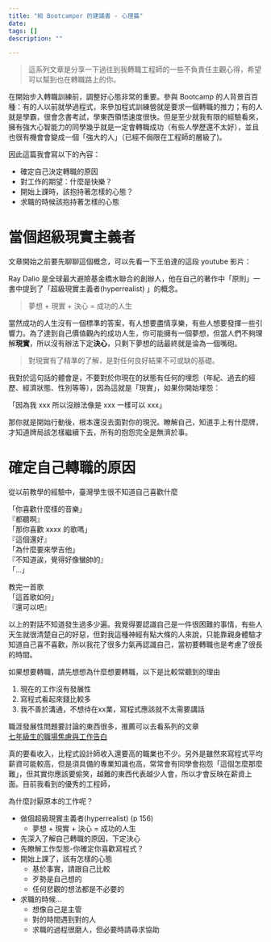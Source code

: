 ```yaml
---
title: "給 Bootcamper 的建議書 - 心理篇"
date: 
tags: []
description: ""

---
```


> 這系列文章是分享一下過往到我轉職工程師的一些不負責任主觀心得，希望可以幫到也在轉職路上的你。

在開始步入轉職訓練前，調整好心態非常的重要。參與 Bootcamp 的人背景百百種：有的人以前就學過程式，來參加程式訓練營就是要求一個轉職的推力；有的人就是學霸，很會念書考試，學東西領悟速度很快。但是至少就我有限的經驗看來，擁有強大心智能力的同學幾乎就是一定會轉職成功（有些人學歷還不太好），並且也很有機會會變成一個「強大的人」（已經不侷限在工程師的層級了)。

因此這篇我會寫以下的內容：

*   確定自己決定轉職的原因
*   對工作的期望：什麼是快樂？
*   開始上課時，該抱持著怎樣的心態？
*   求職的時候該抱持著怎樣的心態

# 當個超級現實主義者

文章開始之前要先聊聊這個概念，可以先看一下王伯達的這段 youtube 影片：

Ray Dalio 是全球最大避險基金橋水聯合的創辦人，他在自己的著作中「原則」一書中提到了「超級現實主義者(hyperrealist) 」的概念。

> 夢想 + 現實 + 決心 = 成功的人生

當然成功的人生沒有一個標準的答案，有人想要盡情享樂，有些人想要發揮一些引響力。為了達到自己價值觀內的成功人生，你可能擁有一個夢想，但當人們不夠理解**現實**，所以沒有辦法下定**決心**，只剩下夢想的話最終就是淪為一個嘴砲。

> 對現實有了精準的了解，是對任何良好結果不可或缺的基礎。

我對於這句話的體會是，不要對於你現在的狀態有任何的埋怨（年紀、過去的經歷、經濟狀態、性別等等），因為這就是「現實」，如果你開始埋怨：

「因為我 xxx 所以沒辦法像是 xxx 一樣可以 xxx」

那你就是開始行動後，根本還沒去面對你的現況。瞭解自己，知道手上有什麼牌，才知道牌局該怎樣繼續下去，所有的抱怨完全是無濟於事。

# 確定自己轉職的原因

從以前教學的經驗中，臺灣學生很不知道自己喜歡什麼

「你喜歡什麼樣的音樂」  
『都聽啊』  
「那你喜歡 xxxx 的歌嗎」  
『這個還好』  
「為什麼要來學吉他」  
『不知道誒，覺得好像蠻帥的』  
「...」

教完一首歌  
「這首歌如何」  
『還可以吧』

以上的對話不知道發生過多少遍。我覺得要認識自己是一件很困難的事情，有些人天生就很清楚自己的好惡，但對我這種神經有點大條的人來說，只能靠親身體驗才知道自己喜不喜歡，所以我花了很多力氣再認識自己，當初要轉職也是考慮了很長的時間。

如果想要轉職，請先想想為什麼想要轉職，以下是比較常聽到的理由

1.  現在的工作沒有發展性
2.  寫程式看起來錢比較多
3.  我不善於溝通，不想待在xx業，寫程式應該就不太需要講話

職涯發展性問題要討論的東西很多，推薦可以去看系列的文章  
[七年級生的職場焦慮與工作告白](https://medium.com/@yengttt/%E4%B8%83%E5%B9%B4%E7%B4%9A%E7%94%9F%E7%9A%84%E8%81%B7%E5%A0%B4%E7%84%A6%E6%85%AE%E8%88%87%E5%B7%A5%E4%BD%9C%E5%91%8A%E7%99%BD-%E8%B4%8F%E5%AE%B6%E7%9A%84%E4%B8%89%E6%A2%9D%E8%B7%AF%E5%BE%91-b8941a49e463)

真的要看收入，比程式設計師收入還要高的職業也不少。另外是雖然來寫程式平均薪資可能較高，但是須具備的專業知識也高，常常會有同學會抱怨「這個怎麼那麼難」，但其實你應該要偷笑，越難的東西代表越少人會，所以才會反映在薪資上面。目前我看到的優秀的工程師，

為什麼討厭原本的工作呢？

*   做個超級現實主義者(hyperrealist) (p 156)
    *   夢想 + 現實 + 決心 = 成功的人生
*   先深入了解自己轉職的原因，下定決心
*   先瞭解工作型態-你確定你喜歡寫程式？
*   開始上課了，該有怎樣的心態
    *   基於事實，請跟自己比較
    *   歹勢是自己想的
    *   任何悲觀的想法都是不必要的
*   求職的時候...
    *   想像自己是主管
    *   對的時間遇到對的人
    *   求職的過程很磨人，但必要時請尋求協助